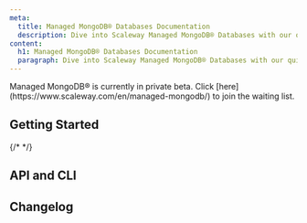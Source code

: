 ```yaml
---
meta:
  title: Managed MongoDB® Databases Documentation
  description: Dive into Scaleway Managed MongoDB® Databases with our quickstart guides, how-tos, tutorials and more.
content:
  h1: Managed MongoDB® Databases Documentation
  paragraph: Dive into Scaleway Managed MongoDB® Databases with our quickstart guides, how-tos, tutorials and more.
---
```


<ProductHeader
   productName="Managed MongoDB® Databases"
   productLogo="mongoDB"
   description="Managed MongoDB® Databases provide fully-managed databases with a MongoDB® compatible API, relying on MongoDB® and PostgreSQL as storage engines. Enjoy automatic backups, scaling, monitoring and much more."
   url="/managed-databases/mongodb/quickstart/"
   label="Managed MongoDB® Databases Quickstart"
/>

<Message type="important">
Managed MongoDB® is currently in private beta. Click [here](https://www.scaleway.com/en/managed-mongodb/) to join the waiting list.
</Message>

## Getting Started

<Grid>
    <SummaryCard
        title="Quickstart"
        icon="rocket"
        description="Learn how to create a Managed MongoDB® Database in a few steps."
        label="View Quickstart"
        url="/managed-databases/mongodb/quickstart/"
    />
    <SummaryCard
        title="Concepts"
        icon="info"
        description="Core concepts that give you a better understanding of Managed MongoDB® Databases."
        label="View Concepts"
        url="/managed-databases/mongodb/concepts/"
    />
    <SummaryCard
        title="How-Tos"
        icon="help-circle-outline"
        description="Learn how to use your Managed MongoDB® Database via the Scaleway console."
        label="View How-Tos"
        url="/managed-databases/mongodb/how-to/"
    />
    {/* <SummaryCard
        title="Additional Content"
        icon="book-open-outline"
        description="Check out in-depth information about Managed MongoDB® Databases."
        label="View Additional Content"
        url="/managed-databases/mongodb/reference-content/"
    /> */}
</Grid>


## API and CLI

<Grid>
    <DefaultCard
        title="Back up and restore MongoDB® Databases with MongoDB® tools"
        url="/managed-databases/mongodb/api-cli/backup-and-restore/"
        label="Read more"
    />
</Grid>

<ClickableBanner
    productLogo="cli"
    title="Managed MongoDB® Databases API"
    description="Manage your document Database Instances using the Scaleway API."
    url="https://www.scaleway.com/en/developers/api/document_db/"
    label="Go to Managed MongoDB® Databases API"
/>

## Changelog

<ChangelogList
    productName="mongodbs"
    numberOfChanges={3}
/>
